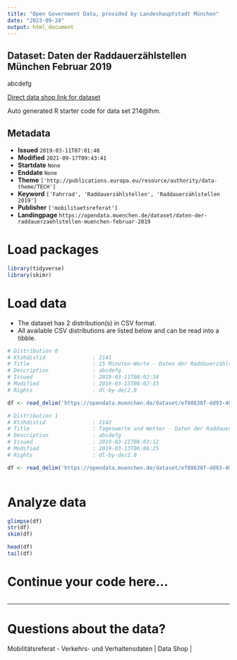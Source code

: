 ```yaml
---
title: "Open Government Data, provided by Landeshauptstadt München"
date: "2023-09-24"
output: html_document
---
```


## Dataset: Daten der Raddauerzählstellen München Februar 2019

abcdefg

[Direct data shop link for dataset](https://opendata.muenchen.de/dataset/214@lhm)

Auto generated R starter code for data set 214@lhm.

## Metadata

- **Issued** `2019-03-11T07:01:48`
- **Modified** `2021-09-17T09:43:41`
- **Startdate** `None`
- **Enddate** `None`
- **Theme** `['http://publications.europa.eu/resource/authority/data-theme/TECH']`
- **Keyword** `['Fahrrad', 'Raddauerzählstellen', 'Raddauerzählstellen 2019']`
- **Publisher** `['mobilitaetsreferat']`
- **Landingpage** `https://opendata.muenchen.de/dataset/daten-der-raddauerzaehlstellen-muenchen-februar-2019`


# Load packages

```r

library(tidyverse)
library(skimr)

```

# Load data

-   The dataset has 2 distribution(s) in CSV format.
-   All available CSV distributions are listed below and can be read into a tibble.

```r

# Distribution 0
# Ktzhdistid               : 2141
# Title                    : 15 Minuten-Werte - Daten der Raddauerzählstellen München Februar 2019
# Description              : abcdefg
# Issued                   : 2019-03-11T08:02:34
# Modified                 : 2019-03-13T06:02:33
# Rights                   : dl-by-de/2.0

df <- read_delim('https://opendata.muenchen.de/dataset/ef88638f-dd93-49a4-8c14-df237fe2c43d/resource/b1b09617-e613-4bcf-809d-6ac92fcd0d1b/download/rad20190215min.csv')

# Distribution 1
# Ktzhdistid               : 2142
# Title                    : Tageswerte und Wetter - Daten der Raddauerzählstellen München Februar 2019
# Description              : abcdefg
# Issued                   : 2019-03-11T08:03:12
# Modified                 : 2019-03-13T06:06:25
# Rights                   : dl-by-de/2.0

df <- read_delim('https://opendata.muenchen.de/dataset/ef88638f-dd93-49a4-8c14-df237fe2c43d/resource/e454af57-76ca-4e59-960c-ce2490b030d6/download/rad201902tage.csv')



```

# Analyze data

```r

glimpse(df)
str(df)
skim(df)

head(df)
tail(df)

```

# Continue your code here...

```r

```

------------------------------------------------------------------------

# Questions about the data?

Mobilitätsreferat - Verkehrs- und Verhaltensdaten | Data Shop | 
